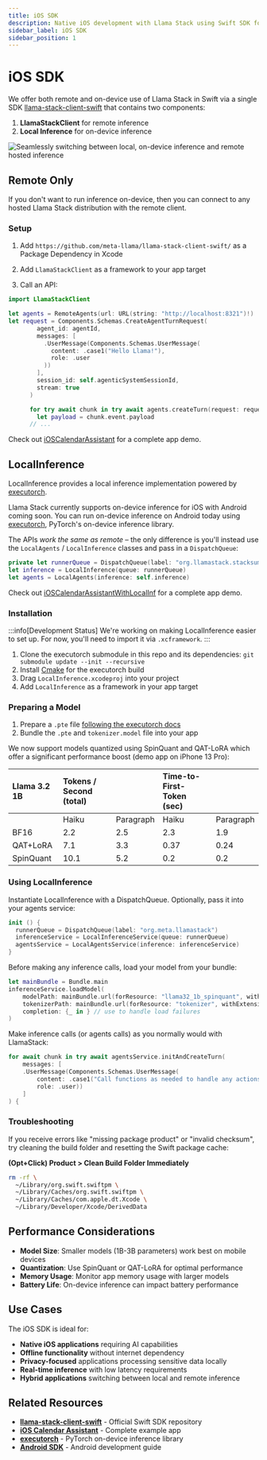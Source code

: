 ```yaml
---
title: iOS SDK
description: Native iOS development with Llama Stack using Swift SDK for remote and on-device inference
sidebar_label: iOS SDK
sidebar_position: 1
---
```



# iOS SDK

We offer both remote and on-device use of Llama Stack in Swift via a single SDK [llama-stack-client-swift](https://github.com/meta-llama/llama-stack-client-swift/) that contains two components:

1. **LlamaStackClient** for remote inference
2. **Local Inference** for on-device inference

![Seamlessly switching between local, on-device inference and remote hosted inference](/img/remote_or_local.gif)

## Remote Only

If you don't want to run inference on-device, then you can connect to any hosted Llama Stack distribution with the remote client.

### Setup

1. Add `https://github.com/meta-llama/llama-stack-client-swift/` as a Package Dependency in Xcode

2. Add `LlamaStackClient` as a framework to your app target

3. Call an API:

```swift
import LlamaStackClient

let agents = RemoteAgents(url: URL(string: "http://localhost:8321")!)
let request = Components.Schemas.CreateAgentTurnRequest(
        agent_id: agentId,
        messages: [
          .UserMessage(Components.Schemas.UserMessage(
            content: .case1("Hello Llama!"),
            role: .user
          ))
        ],
        session_id: self.agenticSystemSessionId,
        stream: true
      )

      for try await chunk in try await agents.createTurn(request: request) {
        let payload = chunk.event.payload
      // ...
```

Check out [iOSCalendarAssistant](https://github.com/meta-llama/llama-stack-client-swift/tree/main/examples/ios_calendar_assistant) for a complete app demo.

## LocalInference

LocalInference provides a local inference implementation powered by [executorch](https://github.com/pytorch/executorch/).

Llama Stack currently supports on-device inference for iOS with Android coming soon. You can run on-device inference on Android today using [executorch](https://github.com/pytorch/executorch/tree/main/examples/demo-apps/android/LlamaDemo), PyTorch's on-device inference library.

The APIs *work the same as remote* – the only difference is you'll instead use the `LocalAgents` / `LocalInference` classes and pass in a `DispatchQueue`:

```swift
private let runnerQueue = DispatchQueue(label: "org.llamastack.stacksummary")
let inference = LocalInference(queue: runnerQueue)
let agents = LocalAgents(inference: self.inference)
```

Check out [iOSCalendarAssistantWithLocalInf](https://github.com/meta-llama/llama-stack-client-swift/tree/main/examples/ios_calendar_assistant) for a complete app demo.

### Installation

:::info[Development Status]
We're working on making LocalInference easier to set up. For now, you'll need to import it via `.xcframework`.
:::

1. Clone the executorch submodule in this repo and its dependencies: `git submodule update --init --recursive`
2. Install [Cmake](https://cmake.org/) for the executorch build
3. Drag `LocalInference.xcodeproj` into your project
4. Add `LocalInference` as a framework in your app target

### Preparing a Model

1. Prepare a `.pte` file [following the executorch docs](https://github.com/pytorch/executorch/blob/main/examples/models/llama/README.md#step-2-prepare-model)
2. Bundle the `.pte` and `tokenizer.model` file into your app

We now support models quantized using SpinQuant and QAT-LoRA which offer a significant performance boost (demo app on iPhone 13 Pro):

| Llama 3.2 1B | Tokens / Second (total) |  | Time-to-First-Token (sec) |  |
| :---- | :---- | :---- | :---- | :---- |
|  | Haiku | Paragraph | Haiku | Paragraph |
| BF16 | 2.2 | 2.5 | 2.3 | 1.9 |
| QAT+LoRA | 7.1 | 3.3 | 0.37 | 0.24 |
| SpinQuant | 10.1 | 5.2 | 0.2 | 0.2 |

### Using LocalInference

<Tabs>
<TabItem value="init" label="1. Initialize">

Instantiate LocalInference with a DispatchQueue. Optionally, pass it into your agents service:

```swift
init () {
  runnerQueue = DispatchQueue(label: "org.meta.llamastack")
  inferenceService = LocalInferenceService(queue: runnerQueue)
  agentsService = LocalAgentsService(inference: inferenceService)
}
```

</TabItem>
<TabItem value="load" label="2. Load Model">

Before making any inference calls, load your model from your bundle:

```swift
let mainBundle = Bundle.main
inferenceService.loadModel(
    modelPath: mainBundle.url(forResource: "llama32_1b_spinquant", withExtension: "pte"),
    tokenizerPath: mainBundle.url(forResource: "tokenizer", withExtension: "model"),
    completion: {_ in } // use to handle load failures
)
```

</TabItem>
<TabItem value="inference" label="3. Make Inference Calls">

Make inference calls (or agents calls) as you normally would with LlamaStack:

```swift
for await chunk in try await agentsService.initAndCreateTurn(
    messages: [
    .UserMessage(Components.Schemas.UserMessage(
        content: .case1("Call functions as needed to handle any actions in the following text:\n\n" + text),
        role: .user))
    ]
) {
```

</TabItem>
</Tabs>

### Troubleshooting

If you receive errors like "missing package product" or "invalid checksum", try cleaning the build folder and resetting the Swift package cache:

**(Opt+Click) Product > Clean Build Folder Immediately**

```bash
rm -rf \
  ~/Library/org.swift.swiftpm \
  ~/Library/Caches/org.swift.swiftpm \
  ~/Library/Caches/com.apple.dt.Xcode \
  ~/Library/Developer/Xcode/DerivedData
```

## Performance Considerations

- **Model Size**: Smaller models (1B-3B parameters) work best on mobile devices
- **Quantization**: Use SpinQuant or QAT-LoRA for optimal performance
- **Memory Usage**: Monitor app memory usage with larger models
- **Battery Life**: On-device inference can impact battery performance

## Use Cases

The iOS SDK is ideal for:

- **Native iOS applications** requiring AI capabilities
- **Offline functionality** without internet dependency
- **Privacy-focused** applications processing sensitive data locally
- **Real-time inference** with low latency requirements
- **Hybrid applications** switching between local and remote inference

## Related Resources

- **[llama-stack-client-swift](https://github.com/meta-llama/llama-stack-client-swift/)** - Official Swift SDK repository
- **[iOS Calendar Assistant](https://github.com/meta-llama/llama-stack-client-swift/tree/main/examples/ios_calendar_assistant)** - Complete example app
- **[executorch](https://github.com/pytorch/executorch/)** - PyTorch on-device inference library
- **[Android SDK](./android_sdk)** - Android development guide
